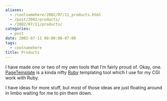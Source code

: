 ```yaml
---
aliases:
  - /coolnamehere/2002/07/11_products.html
  - /post/2002/products/
  - /2002/07/11/products/
categories:
  - post
date: 2002-07-11 00:00:00-07:00
tags:
  - coolnamehere
title: Products
---
```


I have made one or two of my own tools that I’m fairly proud of. Okay,
one. [PageTemplate](/post/2002/06/pagetemplate/) is a kinda nifty
[Ruby](/tags/ruby) templating tool which I use for my CGI work with
Ruby.

I have ideas for more stuff, but most of those ideas are just floating
around in limbo waiting for me to pin them down.
